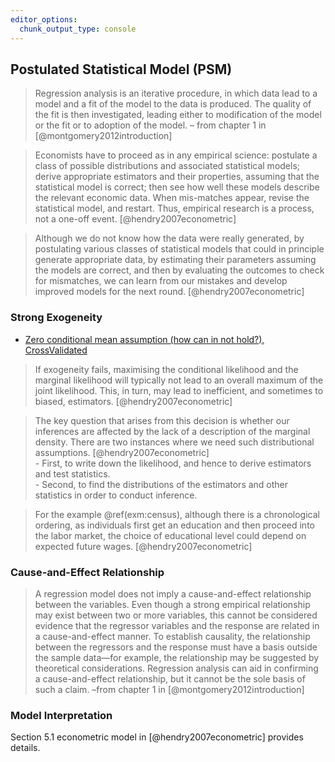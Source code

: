 ```yaml
---
editor_options:
  chunk_output_type: console
---
```


## Postulated Statistical Model (PSM) {#PSM}

> Regression analysis is an iterative procedure, in which data lead to a model and a fit of the model to the data is produced. The quality of the fit is then investigated, leading either to modification of the model or the fit or to adoption of the model. -- from chapter 1 in [@montgomery2012introduction]

> Economists have to proceed as in any empirical science: postulate a class of possible distributions and associated statistical models; derive appropriate estimators and their properties, assuming that the statistical model is correct; then see how well these models describe the relevant economic data. When mis-matches appear, revise the statistical model, and restart. Thus, empirical research is a process, not a one-off event. [@hendry2007econometric]

> Although we do not know how the data were really generated, by postulating various classes of statistical models that could in principle generate appropriate data, by estimating their parameters assuming the models are correct, and then by evaluating the outcomes to check for mismatches, we can learn from our mistakes and develop improved models for the next round. [@hendry2007econometric]

### Strong Exogeneity

- [Zero conditional mean assumption (how can in not hold?), CrossValidated](https://stats.stackexchange.com/questions/210083/zero-conditional-mean-assumption-how-can-in-not-hold)

> If exogeneity fails, maximising the conditional likelihood and the marginal likelihood will typically not lead to an overall maximum of the joint likelihood. This, in turn, may lead to inefficient, and sometimes to biased, estimators. [@hendry2007econometric]

> The key question that arises from this decision is whether our inferences are affected by the lack of a description of the marginal density. There are two instances where we need such distributional assumptions. [@hendry2007econometric]   
> - First, to write down the likelihood, and hence to derive estimators and test statistics.  
> - Second, to find the distributions of the estimators and other statistics in order to conduct inference.

> For the example \@ref(exm:census), although there is a chronological ordering, as individuals first get an education and then proceed into the labor market, the choice of educational level could depend on expected future wages. [@hendry2007econometric]

### Cause-and-Effect Relationship

> A regression model does not imply a cause-and-effect relationship between the variables. Even though a strong empirical relationship may exist between two or more variables, this cannot be considered evidence that the regressor variables and the response are related in a cause-and-effect manner. To establish causality, the relationship between the regressors and the response must have a basis outside the sample data—for example, the relationship may be suggested by theoretical considerations. Regression analysis can aid in confirming a cause-and-effect relationship, but it cannot be the sole basis of such a claim. --from chapter 1 in [@montgomery2012introduction]

### Model Interpretation

Section 5.1 econometric model in [@hendry2007econometric] provides details.
